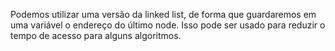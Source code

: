 






Podemos utilizar uma versão da linked list, de forma que guardaremos em
uma variável o endereço do último node. Isso pode ser usado para reduzir
o tempo de acesso para alguns algoritmos.



